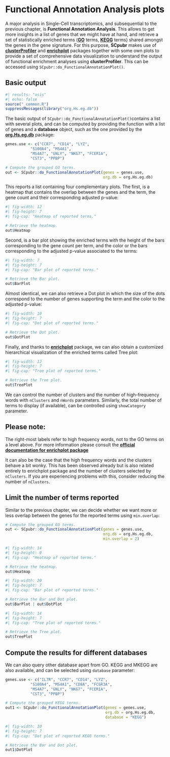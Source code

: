 # Functional Annotation Analysis plots

A major analysis in Single-Cell transcriptomics, and subsequential to the previous chapter, is **Functional Annotation Analysis**. This allows to get more insights in a list of genes that we might have at hand, and retrieve a set of statistically enriched terms ([**GO**](http://geneontology.org/) terms, [**KEGG**](https://www.genome.jp/kegg/) terms) shared amongst the genes in the gene signature. For this purpose, **SCpubr** makes use of [**clusterProfiler**](https://bioconductor.org/packages/release/bioc/html/clusterProfiler.html) and [**enrichplot**](https://bioconductor.org/packages/release/bioc/html/enrichplot.html) packages together with some own plots to provide a set of comprehensive data visualization to understand the output of functional enrichment analyses using **clusterProfiler**. This can be accessed using `SCpubr::do_FunctionalAnnotationPlot()`.

## Basic output

```r
#| results: "asis"
#| echo: false
source("_common.R")
suppressMessages(library("org.Hs.eg.db"))
```

The basic output of `SCpubr::do_FunctionalAnnotationPlot()`contains a list with several plots, and can be computed by providing the function with a list of genes and a **database** object, such as the one provided by the [**org.Hs.eg.db**](https://bioconductor.org/packages/release/data/annotation/html/org.Hs.eg.db.html) package:

```r
genes.use <- c("CCR7", "CD14", "LYZ", 
           "S100A4", "MS4A1", 
           "MS4A7", "GNLY", "NKG7", "FCER1A", 
           "CST3", "PPBP")

# Compute the grouped GO terms.
out <- SCpubr::do_FunctionalAnnotationPlot(genes = genes.use,
                                           org.db = org.Hs.eg.db)
```
This reports a list containing four complementary plots. The first, is a heatmap that contains the overlap between the genes and the term, the gene count and their corresponding adjusted p-value:

```r
#| fig-width: 12
#| fig-height: 7
#| fig-cap: "Heatmap of reported terms."

# Retrieve the heatmap.
out$Heatmap
```

Second, is a bar plot showing the enriched terms with the height of the bars corresponding to the gene count per term, and the color or the bars corresponding to the adjusted p-value associated to the terms:

```r
#| fig-width: 7
#| fig-height: 7
#| fig-cap: "Bar plot of reported terms."

# Retrieve the Bar plot.
out$BarPlot
```

Almost identical, we can also retrieve a Dot plot in which the size of the dots correspond to the number of genes supporting the term and the color to the adjusted p-value:

```r
#| fig-width: 10
#| fig-height: 7
#| fig-cap: "Dot plot of reported terms."

# Retrieve the Dot plot.
out$DotPlot
```

Finally, and thanks to [**enrichplot**](https://bioconductor.org/packages/release/bioc/html/enrichplot.html) package, we can also obtain a customized hierarchical visualization of the enriched terms called Tree plot:


```r
#| fig-width: 12
#| fig-height: 7
#| fig-cap: "Tree plot of reported terms."

# Retrieve the Tree plot.
out$TreePlot
```
We can control the number of clusters and the number of high-frequency words with `nClusters` and `nWords` parameters. Similarly, the total number of terms to display (if available), can be controlled using `showCategory` parameter.

::: callout-note
## Please note:

The right-most labels refer to high frequency words, not to the GO terms on a level above. For more information please consult the [**official documentation for enrichplot package**](https://yulab-smu.top/biomedical-knowledge-mining-book/enrichplot.html#tree-plot)

It can also be the case that the high frequency words and the clusters behave a bit wonky. This has been observed already but is also related entirely to enrichplot package and the number of clusters selected by `nClusters`. If you are experiencing problems with this, consider reducing the number of `nClusters`.
:::

## Limit the number of terms reported

Similar to the previous chapter, we can decide whether we want more or less overlap between the genes for the reported terms using `min.overlap`:

```r
# Compute the grouped GO terms.
out <- SCpubr::do_FunctionalAnnotationPlot(genes = genes.use,
                                           org.db = org.Hs.eg.db,
                                           min.overlap = 2)
```

```r
#| fig-width: 14
#| fig-height: 9
#| fig-cap: "Heatmap of reported terms."

# Retrieve the heatmap.
out$Heatmap
```

```r
#| fig-width: 20
#| fig-height: 7
#| fig-cap: "Bar plot of reported terms."

# Retrieve the Bar and Dot plot.
out$BarPlot | out$DotPlot
```

```r
#| fig-width: 14
#| fig-height: 7
#| fig-cap: "Tree plot of reported terms."

# Retrieve the Tree plot.
out$TreePlot
```


## Compute the results for different databases

We can also query other database apart from GO. KEGG and MKEGG are also available, and can be selected using `database` parameter:

```r
genes.use <- c("IL7R", "CCR7", "CD14", "LYZ", 
           "S100A4", "MS4A1", "CD8A", "FCGR3A", 
           "MS4A7", "GNLY", "NKG7", "FCER1A", 
           "CST3", "PPBP")

# Compute the grouped KEGG terms.
out1 <- SCpubr::do_FunctionalAnnotationPlot(genes = genes.use,
                                            org.db = org.Hs.eg.db,
                                            database = "KEGG")
```

```r
#| fig-width: 10
#| fig-height: 7
#| fig-cap: "Dot plot of reported KEGG terms."

# Retrieve the Bar and Dot plot.
out1$DotPlot
```
